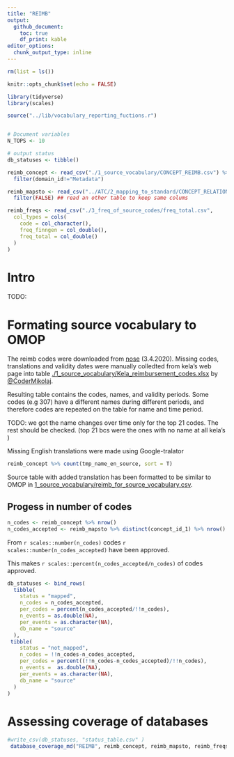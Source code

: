```yaml
---
title: "REIMB"
output:
  github_document:
    toc: true
    df_print: kable
editor_options: 
  chunk_output_type: inline
---
```


```r
rm(list = ls())

knitr::opts_chunk$set(echo = FALSE)

library(tidyverse)
library(scales)

source("../lib/vocabulary_reporting_fuctions.r")


# Document variables 
N_TOPS <- 10

# output status
db_statuses <- tibble()

```

```r
reimb_concept <- read_csv("./1_source_vocabulary/CONCEPT_REIMB.csv") %>% 
  filter(domain_id!="Metadata")

reimb_mapsto <- read_csv("../ATC/2_mapping_to_standard/CONCEPT_RELATIONSHIP_ATC.csv") %>% 
  filter(FALSE) ## read an other table to keep same colums

reimb_freqs <- read_csv("./3_freq_of_source_codes/freq_total.csv",
  col_types = cols(
    code = col_character(),
    freq_finngen = col_double(),
    freq_total = col_double()
  )
)
```


# Intro
TODO:


# Formating source vocabulary to OMOP
The reimb codes were downloaded from [nose](nose) (3.4.2020). Missing codes, translations and validity dates were manually colledted from kela's web page into table [./1_source_vocabulary/Kela_reimbursement_codes.xlsx](./1_source_vocabulary/Kela_reimbursement_codes.xlsx) by [\@CoderMikolaj](github.com/CoderMikolaj). 

Resulting table contains the codes, names, and validity periods. Some codes (e.g 307) have a different names during different periods, and therefore codes are repeated on the table for name and time period. 

TODO: we got the name changes over time only for the top 21 codes. The rest should be checked. (top 21 bcs were the ones with no name at all kela's )

Missing English translations were made using Google-tralator

```r
reimb_concept %>% count(tmp_name_en_source, sort = T)
```

Source table with added translation has been formatted to be similar to OMOP in  [1_source_vocabulary/reimb_for_source_vocabulary.csv](1_source_vocabulary/reimb_for_source_vocabulary.csv). 



## Progess in number of codes
```r
n_codes <- reimb_concept %>% nrow()
n_codes_accepted <- reimb_mapsto %>% distinct(concept_id_1) %>% nrow()
```


From `r scales::number(n_codes)` codes `r scales::number(n_codes_accepted)` have been approved. 

This makes `r scales::percent(n_codes_accepted/n_codes)` of codes approved. 


```r
db_statuses <- bind_rows(
  tibble(
    status = "mapped",
    n_codes = n_codes_accepted,
    per_codes = percent(n_codes_accepted/!!n_codes),
    n_events = as.double(NA),
    per_events = as.character(NA), 
    db_name = "source"
  ),
 tibble(
    status = "not_mapped",
    n_codes = !!n_codes-n_codes_accepted,
    per_codes = percent((!!n_codes-n_codes_accepted)/!!n_codes),
    n_events =  as.double(NA),
    per_events = as.character(NA), 
    db_name = "source"
  )
)
```





# Assessing coverage of databases


```r

#write_csv(db_statuses, "status_table.csv" )
 database_coverage_md("REIMB", reimb_concept, reimb_mapsto, reimb_freqs) 

```
















